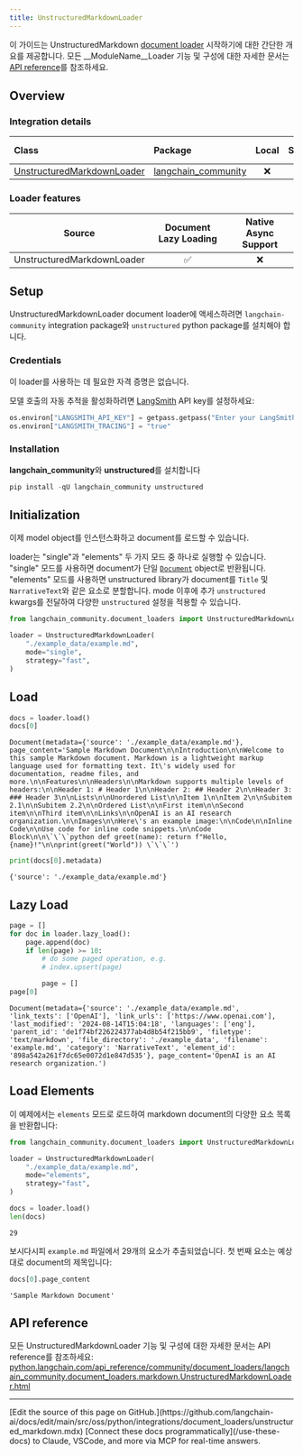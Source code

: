 ```yaml
---
title: UnstructuredMarkdownLoader
---
```


이 가이드는 UnstructuredMarkdown [document loader](https://python.langchain.com/docs/concepts/document_loaders) 시작하기에 대한 간단한 개요를 제공합니다. 모든 __ModuleName__Loader 기능 및 구성에 대한 자세한 문서는 [API reference](https://python.langchain.com/api_reference/community/document_loaders/langchain_community.document_loaders.markdown.UnstructuredMarkdownLoader.html)를 참조하세요.

## Overview

### Integration details

| Class | Package | Local | Serializable | [JS support](https://js.langchain.com/docs/integrations/document_loaders/file_loaders/unstructured/)|
| :--- | :--- | :---: | :---: |  :---: |
| [UnstructuredMarkdownLoader](https://python.langchain.com/api_reference/community/document_loaders/langchain_community.document_loaders.markdown.UnstructuredMarkdownLoader.html) | [langchain_community](https://python.langchain.com/api_reference/community/index.html) | ❌ | ❌ | ✅ |

### Loader features

| Source | Document Lazy Loading | Native Async Support
| :---: | :---: | :---: |
| UnstructuredMarkdownLoader | ✅ | ❌ |

## Setup

UnstructuredMarkdownLoader document loader에 액세스하려면 `langchain-community` integration package와 `unstructured` python package를 설치해야 합니다.

### Credentials

이 loader를 사용하는 데 필요한 자격 증명은 없습니다.

모델 호출의 자동 추적을 활성화하려면 [LangSmith](https://docs.smith.langchain.com/) API key를 설정하세요:

```python
os.environ["LANGSMITH_API_KEY"] = getpass.getpass("Enter your LangSmith API key: ")
os.environ["LANGSMITH_TRACING"] = "true"
```

### Installation

**langchain_community**와 **unstructured**를 설치합니다

```python
pip install -qU langchain_community unstructured
```

## Initialization

이제 model object를 인스턴스화하고 document를 로드할 수 있습니다.

loader는 "single"과 "elements" 두 가지 모드 중 하나로 실행할 수 있습니다. "single" 모드를 사용하면 document가 단일 [`Document`](https://reference.langchain.com/python/langchain_core/documents/#langchain_core.documents.base.Document) object로 반환됩니다. "elements" 모드를 사용하면 unstructured library가 document를 `Title` 및 `NarrativeText`와 같은 요소로 분할합니다. mode 이후에 추가 `unstructured` kwargs를 전달하여 다양한 `unstructured` 설정을 적용할 수 있습니다.

```python
from langchain_community.document_loaders import UnstructuredMarkdownLoader

loader = UnstructuredMarkdownLoader(
    "./example_data/example.md",
    mode="single",
    strategy="fast",
)
```

## Load

```python
docs = loader.load()
docs[0]
```

```output
Document(metadata={'source': './example_data/example.md'}, page_content='Sample Markdown Document\n\nIntroduction\n\nWelcome to this sample Markdown document. Markdown is a lightweight markup language used for formatting text. It\'s widely used for documentation, readme files, and more.\n\nFeatures\n\nHeaders\n\nMarkdown supports multiple levels of headers:\n\nHeader 1: # Header 1\n\nHeader 2: ## Header 2\n\nHeader 3: ### Header 3\n\nLists\n\nUnordered List\n\nItem 1\n\nItem 2\n\nSubitem 2.1\n\nSubitem 2.2\n\nOrdered List\n\nFirst item\n\nSecond item\n\nThird item\n\nLinks\n\nOpenAI is an AI research organization.\n\nImages\n\nHere\'s an example image:\n\nCode\n\nInline Code\n\nUse code for inline code snippets.\n\nCode Block\n\n\`\`\`python def greet(name): return f"Hello, {name}!"\n\nprint(greet("World")) \`\`\`')
```

```python
print(docs[0].metadata)
```

```output
{'source': './example_data/example.md'}
```

## Lazy Load

```python
page = []
for doc in loader.lazy_load():
    page.append(doc)
    if len(page) >= 10:
        # do some paged operation, e.g.
        # index.upsert(page)

        page = []
page[0]
```

```output
Document(metadata={'source': './example_data/example.md', 'link_texts': ['OpenAI'], 'link_urls': ['https://www.openai.com'], 'last_modified': '2024-08-14T15:04:18', 'languages': ['eng'], 'parent_id': 'de1f74bf226224377ab4d8b54f215bb9', 'filetype': 'text/markdown', 'file_directory': './example_data', 'filename': 'example.md', 'category': 'NarrativeText', 'element_id': '898a542a261f7dc65e0072d1e847d535'}, page_content='OpenAI is an AI research organization.')
```

## Load Elements

이 예제에서는 `elements` 모드로 로드하여 markdown document의 다양한 요소 목록을 반환합니다:

```python
from langchain_community.document_loaders import UnstructuredMarkdownLoader

loader = UnstructuredMarkdownLoader(
    "./example_data/example.md",
    mode="elements",
    strategy="fast",
)

docs = loader.load()
len(docs)
```

```output
29
```

보시다시피 `example.md` 파일에서 29개의 요소가 추출되었습니다. 첫 번째 요소는 예상대로 document의 제목입니다:

```python
docs[0].page_content
```

```output
'Sample Markdown Document'
```

## API reference

모든 UnstructuredMarkdownLoader 기능 및 구성에 대한 자세한 문서는 API reference를 참조하세요: [python.langchain.com/api_reference/community/document_loaders/langchain_community.document_loaders.markdown.UnstructuredMarkdownLoader.html](https://python.langchain.com/api_reference/community/document_loaders/langchain_community.document_loaders.markdown.UnstructuredMarkdownLoader.html)

---

<Callout icon="pen-to-square" iconType="regular">
    [Edit the source of this page on GitHub.](https://github.com/langchain-ai/docs/edit/main/src/oss/python/integrations/document_loaders/unstructured_markdown.mdx)
</Callout>
<Tip icon="terminal" iconType="regular">
    [Connect these docs programmatically](/use-these-docs) to Claude, VSCode, and more via MCP for    real-time answers.
</Tip>
